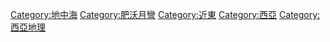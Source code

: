 {{Commonscat|Levant}}

[[Category:地中海|Category:地中海]]
[[Category:肥沃月彎|Category:肥沃月彎]]
[[Category:近東|Category:近東]]
[[Category:西亞|Category:西亞]]
[[Category:西亞地理|Category:西亞地理]]